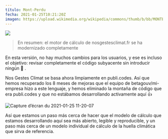 ---
título: Mont-Perdu
fecha: 2021-01-25T10:21:20Z
imagen: https://upload.wikimedia.org/wikipedia/commons/thumb/b/bb/MONTE_PERDIDO.JPG/640px-MONTE_PERDIDO.JPG
---

![](https://upload.wikimedia.org/wikipedia/commons/thumb/b/bb/MONTE_PERDIDO.JPG/640px-MONTE_PERDIDO.JPG)

> En resumen: el motor de cálculo de nosgestesclimat.fr se ha modernizado completamente

En esta versión, no hay muchos cambios para los usuarios, y ese es incluso el objetivo: revisar completamente el código subyacente sin introducir ningún :bug: .

Nos Gestes Climat se basa ahora limpiamente en publi.codes. Así que hemos recuperado los 8 meses de mejoras que el equipo de betagouv/mi-empresa hizo a este lenguaje, y hemos eliminado la montaña de código que era publi.codes y que no estábamos desarrollando activamente aquí :+1:

![Capture d’écran du 2021-01-25 11-20-07](https://user-images.githubusercontent.com/1177762/105692891-4a3b3e00-5eff-11eb-93a3-91bfd9c78378.png)

Así que estamos un paso más cerca de hacer que el modelo de cálculo que estamos desarrollando aquí sea más abierto, legible y reproducible, y un paso más cerca de un modelo individual de cálculo de la huella climática que sirva de referencia.
